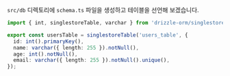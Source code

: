 `src/db` 디렉토리에 `schema.ts` 파일을 생성하고 테이블을 선언해 보겠습니다.

```typescript
import { int, singlestoreTable, varchar } from 'drizzle-orm/singlestore-core';

export const usersTable = singlestoreTable('users_table', {
  id: int().primaryKey(),
  name: varchar({ length: 255 }).notNull(),
  age: int().notNull(),
  email: varchar({ length: 255 }).notNull().unique(),
});
```


